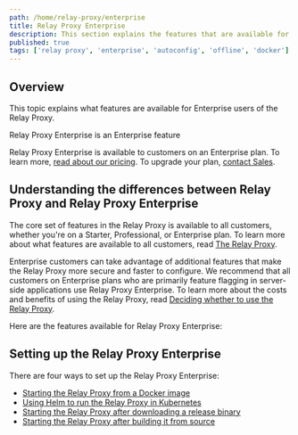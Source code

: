 ```yaml
---
path: /home/relay-proxy/enterprise
title: Relay Proxy Enterprise
description: This section explains the features that are available for Enterprise customers who use the Relay Proxy.
published: true
tags: ['relay proxy', 'enterprise', 'autoconfig', 'offline', 'docker']
---
```


## Overview

This topic explains what features are available for Enterprise users of the Relay Proxy.

<Callout intent="primary">
<CalloutTitle>Relay Proxy Enterprise is an Enterprise feature</CalloutTitle>
<CalloutDescription>

Relay Proxy Enterprise is available to customers on an Enterprise plan. To learn more, [read about our pricing](https://launchdarkly.com/pricing/). To upgrade your plan, [contact Sales](https://launchdarkly.com/contact-sales/).

</CalloutDescription>
</Callout>

## Understanding the differences between Relay Proxy and Relay Proxy Enterprise

The core set of features in the Relay Proxy is available to all customers, whether you're on a Starter, Professional, or Enterprise plan. To learn more about what features are available to all customers, read [The Relay Proxy](/home/relay-proxy).

Enterprise customers can take advantage of additional features that make the Relay Proxy more secure and faster to configure. We recommend that all customers on Enterprise plans who are primarily feature flagging in server-side applications use Relay Proxy Enterprise. To learn more about the costs and benefits of using the Relay Proxy, read [Deciding whether to use the Relay Proxy](/home/relay-proxy#deciding-whether-to-use-the-relay-proxy).

Here are the features available for Relay Proxy Enterprise:

<ChildPageList path="/home/relay-proxy/enterprise" />

## Setting up the Relay Proxy Enterprise

There are four ways to set up the Relay Proxy Enterprise:
- [Starting the Relay Proxy from a Docker image](/home/relay-proxy/deploying#starting-the-relay-proxy-from-a-docker-image)
- [Using Helm to run the Relay Proxy in Kubernetes](/home/relay-proxy/deploying#using-helm-to-run-the-relay-proxy-in-kubernetes)
- [Starting the Relay Proxy after downloading a release binary](/home/relay-proxy/deploying#downloading-a-relay-proxy-release-binary)
- [Starting the Relay Proxy after building it from source](/home/relay-proxy/deploying#building-the-relay-proxy-from-source)
